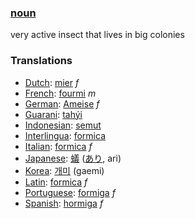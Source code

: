 ===[[noun]]===
very active insect that lives in big colonies
===Translations===
*[[Dutch]]: [[mier]] ''f''
*[[French]]: [[fourmi]] ''m''
*[[German]]: [[Ameise]] ''f''
*[[Guarani]]: [[tahýi]]
*[[Indonesian]]: [[semut]]
*[[Interlingua]]: [[formica]]
*[[Italian]]: [[formica]] ''f''
*[[Japanese]]: [[蟻]] ([[あり]], ari)
*[[Korea]]: [[개미]] (gaemi)
*[[Latin]]: [[formica]] ''f''
*[[Portuguese]]: [[formiga]] ''f''
*[[Spanish]]: [[hormiga]] ''f''